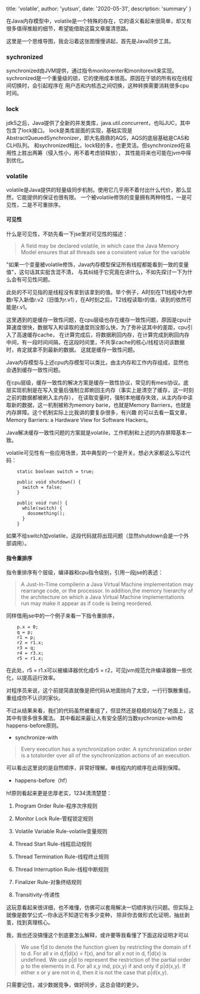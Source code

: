 
  title: 'volatile',
  author: 'yutsun',
  date: '2020-05-31',
  description: 'summary'
}


在Java内存模型中，volatile是一个特殊的存在，它的语义看起来很简单，却又有很多值得推敲的细节，希望能借助这篇文章厘清思路。

这里是一个思维导图，我会沿着这张图慢慢讲起，首先是Java同步工具。

### sychronized

synchronized由JVM提供，通过指令monitorenter和monitorexit来实现。
sychronized是一个重量级的锁，它的使用成本很高。原因在于锁的所有权在线程间切换时，会引起程序在
用户态和内核态之间切换，这种转换需要消耗很多cpu时间。

### lock

jdk5之后，Java提供了全新的并发类库，java.util.concurrent，也叫JUC，其中包含了lock接口。
lock是类库层面的实现，基础实现是AbstractQueuedSynchronizer，即大名鼎鼎的AQS，AQS的底层基础是CAS和CLH队列。
和sychronized相比，lock轻的多，也更灵活。但synchronized在易用性上胜出两筹（侵入性小，用不着考虑锁释放），
其性能将来也可能在jvm中得到优化。

###  volatile

volatile是Java提供的轻量级同步机制。使用它几乎用不着付出什么代价，那么显然，它能提供的保证也很有限。
一个被volatile修饰的变量拥有两种特性，一是可见性，二是不可重排序。

#### 可见性

什么是可见性，不妨先看一下jse里对可见性的描述：

> A field may be declared volatile, in which case the Java Memory Model ensures that all threads see a consistent value for the variable

"如果一个变量被volatile修饰，Java内存模型保证所有线程都能看到一致的变量值"，这句话其实挺含混不清，
与其纠结于它究竟在讲什么，不如先探讨一下为什么会有可见性问题。

此处的不可见指的是线程没有拿到该拿到的值。举个例子，A时刻在T1线程中为参数r写入新值r.v2（旧值为r.v1），在A时刻之后，T2线程读取r的值，读到的依然可能是r.v1。

这里遇到的是缓存一致性问题，在cpu层级也存在缓存一致性问题，原因是cpu计算速度很快，数据写入和读取的速度则没那么快，为了弥补这其中的差距，cpu引入了高速缓存cache，
在计算完成后，将数据刷回内存，在计算完成到刷回内存中间，有一段时间间隔，在这段时间里，不共享cache的核心/线程访问该数据时，肯定就拿不到最新的数据。
这就是缓存一致性问题。

Java内存模型与上述cpu内存模型可以类比，由主内存和工作内存组成，显然也会遇到缓存一致性问题。

在cpu层级，缓存一致性的解决方案是缓存一致性协议，常见的有mesi协议。底层实现机制是在写入变量后强制立即刷回主内存（事实上是清空了缓存，这一时刻之前的数据都被刷入主内存），
在读取变量时，强制本地缓存失效，从主内存中读取新的数据，这一机制被称为memory barie，也就是Memory Barriers，也就是内存屏障。这个机制实际上比我讲的要复杂很多，有兴趣
的可以去看一篇文章，Memory Barriers:  a Hardware View for Software Hackers。

Java解决缓存一致性问题的方案就是volatile，工作机制和上述的内存屏障基本一致。

volatile可见性有一些应用场景，其中典型的一个是开关。想必大家都这么写过代码：

        static boolean switch = true;

        public void shutdown() {
          switch = false;
        }

        public void run() {
          while(switch) {
            dosomething();
          }
        }

如果不给switch加volatile，这段代码就将出现问题（显然shutdown会是一个外部调用）。

#### 指令重排序

指令重排序有个层级，编译器和cpu指令级别，引用一段jse的表述：

> A Just-In-Time compilerin a Java Virtual Machine implementation may rearrange code, or the processor. 
> In addition,the memory hierarchy of the architecture on which a Java Virtual 
> Machine implementationis run may make it appear as if code is being reordered.

同样借用jse中的一个例子来看一下指令重排序，

        p.x = 0;
        q = p;
        r1 = p;
        r2 = r1.x;
        r3 = q;
        r4 = r3.x;
        r5 = r1.x;

在此处，r5 = r1.x可以被编译器优化成r5 = r2，可见jvm规范允许编译器做一些优化，以提高运行效率。

对程序员来说，这个前提简直就像是把代码从地面抛向了太空，一行行飘散重组，重组成你不认识的家伙。

不过从结果来看，我们的代码虽然被重组了，但显然还是稳稳的站在了地面上，这其中有很多很多魔法。
其中看起来最让人有安全感的当数sychronize-with和happens-before原则。

* synchronize-with

> Every  execution  has  a  synchronization  order.  A  synchronization  order  is  a  totalorder  over  all  of  the  synchronization  actions  of  an  execution. 

可以看出这里说的是自然顺序，非常好理解。单线程内的顺序在此得到保障。

* happens-before（hf）

hf原则看起来更是忠厚老实，1234清清楚楚：

1. Program Order Rule-程序次序规则

2. Monitor Lock Rule-管程锁定规则

3. Volatile Variable Rule-volatile变量规则

4. Thread Start Rule-线程启动规则

5. Thread Termination Rule-线程终止规则

6. Thread Interruption Rule-线程中断规则

7. Finalizer Rule-对象终结规则

8. Transitivity-传递性

这玩意看起来很详细，也不难懂，仿佛可以套用解决一切顺序执行问题。但实际上就像是数学公式--你永远不知道它有多少变种，
除非你去做形式化证明，抽丝剥茧，找到真理核心。

我，我也还没搞懂这个到底要怎么解释，或许要等我看懂了下面这段证明才可以

> We use f|d to denote the function given by restricting the domain of f to d. 
> For all x in d,f|d(x) = f(x), and for all x not in d, f|d(x) is undefined.
> We use p|d to represent the restriction of the partial order p to the elements in d. 
> For all x,y ind, p(x,y) if and only if p|d(x,y). If either x or y are not in d, then it is not the case that p|d(x,y).

只需要记住，减少数据竞争，做好同步，这总会错的更少。

